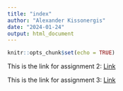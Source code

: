 ```yaml
---
title: "index"
author: "Alexander Kissonergis"
date: "2024-01-24"
output: html_document
---
```


```r
knitr::opts_chunk$set(echo = TRUE)
```


This is the link for assignment 2: [Link](newpage.html)

This is the link for assignment 3: [Link](Homework_3.html)
